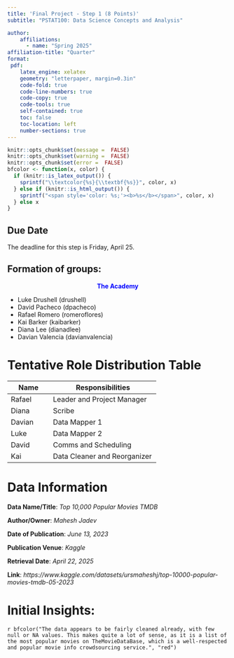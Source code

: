 ```yaml
---
title: 'Final Project - Step 1 (8 Points)'
subtitle: "PSTAT100: Data Science Concepts and Analysis" 

author:
    affiliations:
      - name: "Spring 2025"
affiliation-title: "Quarter"
format: 
 pdf: 
    latex_engine: xelatex
    geometry: "letterpaper, margin=0.3in"
    code-fold: true
    code-line-numbers: true
    code-copy: true
    code-tools: true
    self-contained: true
    toc: false
    toc-location: left
    number-sections: true
---
```

```r
knitr::opts_chunk$set(message =  FALSE)
knitr::opts_chunk$set(warning =  FALSE)
knitr::opts_chunk$set(error =  FALSE)
bfcolor <- function(x, color) {
  if (knitr::is_latex_output()) {
    sprintf("\\textcolor{%s}{\\textbf{%s}}", color, x)
  } else if (knitr::is_html_output()) {
    sprintf("<span style='color: %s;'><b>%s</b></span>", color, x)
  } else x
}
```

:::{.callout-caution}
# Due Date
The deadline for this step is Friday, April 25.
:::

:::callout
# Formation of groups:
<div style="text-align: center">
<span style="color: blue;"> **The Academy**</span> 
</div>
- Luke Drushell    (drushell)
- David Pacheco    (dpacheco)
- Rafael Romero    (romeroflores)
- Kai Barker       (kaibarker)
- Diana Lee   (dianadlee)
- Davian Valencia    (davianvalencia)
:::

 



# Tentative Role Distribution Table

| Name                 | Responsibilities                                           |
|-----------------------|-----------------------------------------------------------|
 | Rafael | Leader and Project Manager | 
 | Diana | Scribe |
 | Davian | Data Mapper 1 |
 | Luke | Data Mapper 2 |
 | David | Comms and Scheduling |
 | Kai | Data Cleaner and Reorganizer |

# Data Information

  **Data Name/Title**: *Top 10,000 Popular Movies TMDB*
  
  **Author/Owner**: *Mahesh Jadev*
  
  **Date of Publication**: *June 13, 2023*
  
  **Publication Venue**: *Kaggle*
  
  **Retrieval Date**: *April 22, 2025*
 
  **Link**: *https://www.kaggle.com/datasets/ursmaheshj/top-10000-popular-movies-tmdb-05-2023*


# Initial Insights:
`r bfcolor("The data appears to be fairly cleaned already, with few null or NA values. This makes quite a lot of sense, as it is a list of the most popular movies on TheMovieDataBase, which is a well-respected and popular movie info crowdsourcing service.", "red")` \



